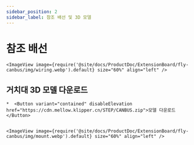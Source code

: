 ```yaml
---
sidebar_position: 2
sidebar_label: 참조 배선 및 3D 모델
---
```


# 참조 배선

    <ImageView image={require('@site/docs/ProductDoc/ExtensionBoard/fly-canbus/img/wiring.webp').default} size="60%" align="left" />


## 거치대 3D 모델 다운로드

    *  <Button variant="contained" disableElevation href="https://cdn.mellow.klipper.cn/STEP/CANBUS.zip">모델 다운로드</Button>


    <ImageView image={require('@site/docs/ProductDoc/ExtensionBoard/fly-canbus/img/mount.webp').default} size="60%" align="left" />